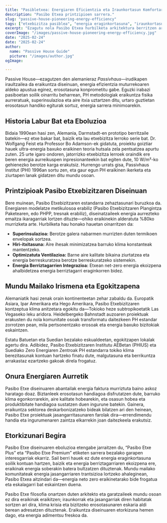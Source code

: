 ```yaml
---
title: "Pasibletxea: Energiaren Eficientzia eta Iraunkortasun Komfortaren Aitzindaria"
description: "Pasibo Etxea printzipioen sarrera."
slug: "passive-house-pioneering-energy-efficiency"
tags: ["etxebizitza pasiblea", "energia eraginkortasuna", "iraunkortasuna", "sare-zero"]
excerpt: "Ezagutu nola Pasibo Etxea hurbilketa arkitektura berritzen ari den—bulegoko erosotasun handiagoa, energia erabilera nabarmen murriztua eta karbono isuriak nabarmen murriztea eskaintzen du, eraikin mota edo klima edozein dela ere."
coverImage: "/images/passive-house-pioneering-energy-efficiency.jpg"
date: "2025-02-24"
date: "2025-02-24"
author: 
  name: "Passive House Guide"
  picture: "/images/author.jpg"
ogImage: 

---
```

Passive House—ezagutzen den alemanieraz *Passivhaus*—irudikapen iraultzailea da eraikuntza diseinuan, energia efizientzia muturrekoaren aldeko apustua eginez, erosotasuna konprometitu gabe. Eguzki irabazi pasiboetan soilik oinarritu beharrean, PH metodologiak eraikuntza fisika aurreratuak, superinsulazioa eta aire itxia uztartzen ditu, urtaro guztietan erosotasun handiko egiturak sortuz, energia sarrera minimoarekin.

## Historia Labur Bat eta Eboluzioa

Bidaia 1990ean hasi zen, Alemania, Darmstadt-en prototipo berritzaile batekin—ez etxe bakar bat, baizik eta lau etxebizitza lerroko serie bat. Dr. Wolfgang Feist eta Professor Bo Adamson-ek gidatuta, proiektu goiztiar hauek ultra-energia baxuko eraikinen teoria hutsala zela pentsatzea apurtu zuten. 25 urte igaro ondoren, jatorrizko etxebizitza lerroek oraindik ere beren energia aurreikuspen inpresionanteekin bat egiten dute, 10 W/m²-ko gehienezko berotze karga erakutsiz. Hurrengo urrats gisa, Passivhaus Institut (PHI) 1996an sortu zen, eta gaur egun PH eraikinen ikerketa eta ziurtapen lanak gidatzen ditu mundu osoan.
## Printzipioak Pasibo Etxebizitzaren Diseinuan

Bere muinean, Pasibo Etxebizitzaren estandarra zehaztasunari buruzkoa da. Energiaren modelatze metikulosoa erabiliz (Pasibo Etxebizitzaren Plangintza Paketearen, edo PHPP, tresnak erabiliz), diseinatzaileek energia aurrezteko emaitza ikaragarriak lortzen dituzte—ohiko eraikinekin alderatuta %80ko murrizketa arte. Hurbilketa hau honako hauetan oinarritzen da:
- **Superinsulazioa:** Berotze galera nabarmen murrizten duten termikoen envelopak sortzea.
- **Hiri-itxitasuna:** Aire ihesak minimizatzea barruko klima konstanteak mantentzeko.
- **Optimizatuta Ventilazioa:** Barne aire kalitate bikaina ziurtatzea eta energia berreskuratzea berotze berreskuratzeko sistemekin.
- **Energia Berriztagarrien Integrazioa:** Etxean net-zero energia ekoizpena ahalbidetzea energia berriztagarri eraginkorren bidez.

## Mundu Mailako Irismena eta Egokitzapena

Alemaniatik hasi zenak orain kontinenteetan zehar zabaldu da. Europatik Asiara, Ipar Amerikara eta Hego Amerikara, Pasibo Etxebizitzaren kontzeptua klima anitzetara egokitu da—Tokioko heze subtropikoetatik Las Vegaseko leku aridora. Heidelbergeko Bahnstadt auzoaren proiektuak erakusten du nola komunitate osoak transformatu daitezkeen PH estandar zorrotzen pean, mila pertsonentzako erosoak eta energia baxuko bizitokiak eskaintzen.

Estatu Batuetan eta Suedian bezalako eskualdeetan, egokitzapen lokalak agertu dira. Adibidez, Pasibo Etxebizitzaren Institutu AEBetan (PHIUS) eta Suediako Zero Energiaren Zentroak PH estandarra tokiko klima berezitasunak kontuan hartzeko finatu dute, malgutasuna eta berrikuntza arrakastaz ezartzeko gakoak direla frogatuz.
## Onura Energiaren Aurretik

Pasibo Etxe diseinuaren abantailak energia faktura murriztuta baino askoz haratago doaz. Biztanleek erosotasun handiagoa disfrutatzen dute, barruko klima egonkorrarekin, aire kalitate hobearekin, eta osasun hobea eta produktibitate handiagoa sustatzen duen ingurune batekin. Gainera, eraikuntza sektorea deskarbonizatzeko bideak bilatzen ari den heinean, Pasibo Etxe proiektuak jasangarritasunaren farolak dira—errendimendu handia eta ingurumenaren zaintza elkarrekin joan daitezkeela erakutsiz.

## Etorkizunari Begira

Pasibo Etxe diseinuaren eboluzioa etengabe jarraitzen du, “Pasibo Etxe Plus” eta “Pasibo Etxe Premium” etiketen sarrera bezalako garapen interesgarriak ekarriz. Sail berri hauek ez dute energia eraginkortasuna soilik kontuan hartzen, baizik eta energia berriztagarriaren ekoizpena ere, eraikinak energia soberakin batera bultzatzen dituztenak. Mundu mailako komunitateak energia jasangarriaren trantsizioa lortzeko ahaleginean, Pasibo Etxea aitzindari da—energia neto zero eraikinetarako bide frogatua eta eskalagarri bat eskaintzen duena.

Pasibo Etxe filosofia onartzen duten arkitekto eta garatzaileek mundu osoan ez dira eraikinak eraikitzen; iraunkorrak eta jasangarriak diren habitatak sortzen ari dira, klima krisia eta bizitzeko erosotasunaren eskaria aldi berean adresatzen dituztenak. Eraikuntza diseinuaren etorkizuna hemen dago, eta energia adimentsu freskoa da.
